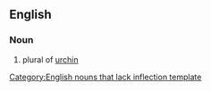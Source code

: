 ==English==

===Noun===
{{infl|en|noun}}[[Category:English nouns that lack inflection template]]

# plural of [[urchin]]